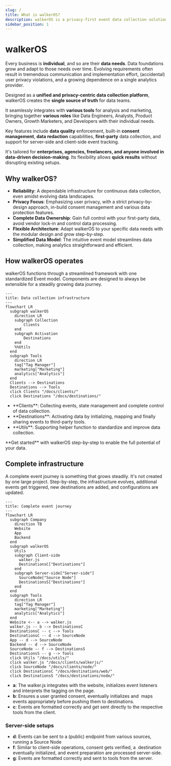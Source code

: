 ```yaml
---
slug: /
title: What is walkerOS?
description: walkerOS is a privacy-first event data collection solution
sidebar_position: 1
---
```



# walkerOS

Every business is **individual**, and so are their **data needs**. Data
foundations grow and adapt to those needs over time. Evolving requirements often
result in tremendous communication and implementation effort, (accidental) user
privacy violations, and a growing dependence on a single analytics provider.

Designed as a **unified and privacy-centric data collection platform**, walkerOS
creates the **single source of truth** for data teams.

It seamlessly integrates with **various tools** for analysis and marketing,
bringing together **various roles** like Data Engineers, Analysts, Product
Owners, Growth Marketers, and Developers with their individual needs.

Key features include **data quality** enforcement, built-in **consent
management**, **data redaction** capabilities, **first-party** data collection,
and support for server-side and client-side event tracking.

It's tailored for **enterprises, agencies, freelancers, and anyone involved in
data-driven decision-making**. Its flexibility allows **quick results** without
disrupting existing setups.

## Why walkerOS?

- **Reliability**: A dependable infrastructure for continuous data collection,
  even amidst evolving data landscapes.
- **Privacy Focus**: Emphasizing user privacy, with a strict privacy-by-design
  approach, in-build consent management and various data protection features.
- **Complete Data Ownership**: Gain full control with your first-party data,
  avoid vendor lock-in and control data processing.
- **Flexible Architecture**: Adapt walkerOS to your specific data needs with the
  modular design and grow step-by-step.
- **Simplified Data Model**: The intuitive event model streamlines data
  collection, making analytics straightforward and efficient.

## How walkerOS operates

walkerOS functions through a streamlined framework with one
standardized&nbsp;<Link to="/docs/walkeros/event-model">Event model</Link>.
Components are designed to always be extensible for a steadily growing data
journey.

```mermaid
---
title: Data collection infrastructure
---
flowchart LR
  subgraph walkerOS
    direction LR
    subgraph Collection
        Clients
    end
    subgraph Activation
        Destinations
    end
    %%Utils
  end
  subgraph Tools
    direction LR
    tag["Tag Manager"]
    marketing["Marketing"]
    analytics["Analytics"]
  end
  Clients --> Destinations
  Destinations --> Tools
  click Clients "/docs/clients/"
  click Destinations "/docs/destinations/"
```

- <Link to="clients">**Clients**</Link>: Collecting events, state management and
  complete control of data collection.
- <Link to="destinations">**Destinations**</Link>: Activating data by
  initializing, mapping and finally sharing events to third-party tools.
- <Link to="utils">**Utils**</Link>: Supporting helper function to standardize
  and improve data collection.

<Link to="/docs/walkeros/getting-started">**Get started**</Link> with walkerOS step-by-step
to enable the full potential of your data.

## Complete infrastructure

A complete event journey is something that grows steadily. It's not created by
one large project. Step-by-step, the infrastructure evolves, additional events
get triggered, new destinations are added, and configurations are updated.

```mermaid
---
title: Complete event journey
---
flowchart LR
  subgraph Company
    direction TB
    Website
    App
    Backend
  end
  subgraph walkerOS
    Utils
    subgraph Client-side
      walker.js
      DestinationsC["Destinations"]
    end
    subgraph Server-side["Server-side"]
      SourceNode["Source Node"]
      DestinationsS["Destinations"]
    end
  end
  subgraph Tools
    direction LR
    tag["Tag Manager"]
    marketing["Marketing"]
    analytics["Analytics"]
  end
  Website <-- a --> walker.js
  walker.js -- b --> DestinationsC
  DestinationsC -- c --> Tools
  DestinationsC -- d --> SourceNode
  App -- d --> SourceNode
  Backend -- d --> SourceNode
  SourceNode -- f --> DestinationsS
  DestinationsS -- g --> Tools
  click Utils "/docs/utils/"
  click walker.js "/docs/clients/walkerjs/"
  click SourceNode "/docs/clients/node/"
  click DestinationsC "/docs/destinations/web/"
  click DestinationsS "/docs/destinations/node/"
```

- **a**: The&nbsp;<Link to="/docs/clients/walkerjs/">walker.js</Link> integrates
  with the
  website,&nbsp;<Link to="/docs/clients/walkerjs/commands#initialization">initializes</Link>
  event listeners and interprets
  the&nbsp;<Link to="/docs/clients/walkerjs/tagging">tagging</Link> on the page.
- **b**: Ensures a
  user&nbsp;<Link to="/docs/clients/walkerjs/commands#consent-management">granted
  consent</Link>,
  eventually&nbsp;<Link to="/docs/destinations/#init">initializes</Link> and
  &nbsp;<Link to="/docs/destinations/#mapping">maps</Link>
  events&nbsp;<Link to="/docs/destinations/#configuration">appropriately</Link>
  before&nbsp;<Link to="/docs/destinations/#push">pushing</Link> them
  to&nbsp;<Link to="/docs/destinations/web/">destinations</Link>.
- **c**: Events
  are&nbsp;<Link to="/docs/destinations/web/#create-your-own">formatted
  correctly</Link> and get sent directly to the respective tools from the
  client.

### Server-side setups

- **d**: Events can be sent to a (public) endpoint from various sources, running
  a&nbsp;<Link to="/docs/sources/node/">Source Node</Link>
- **f**: Similar to client-side operations, consent gets verified, a
  &nbsp;<Link to="/docs/destinations/node/">destination</Link>
  eventually&nbsp;<Link to="/docs/destinations/node/#init">initialized</Link>,
  and
  event&nbsp;<Link to="/docs/destinations/node/#custom-configuration">preparation</Link>
  are processed server-side.
- **g**: Events are formatted correctly and sent to tools from the server.
